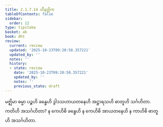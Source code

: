 ```yaml
---
title: 2.1.7.14 ဟီနတ္တိက
tableOfContents: false
sidebar:
  order: 12
type: tipitaka
basket: ab
book: dht
review:
  current: review
  updated: '2025-10-23T09:20:50.357221'
  updated_by: ''
  notes: ''
  history:
  - state: review
    date: '2025-10-23T09:20:50.357221'
    updated_by: ''
    notes: ''
    previous_state: draft
---
```



<ReviewStatus review={frontmatter.review} showDetails={true} />

<HypothesisAnnotation frontmatter={frontmatter} />

<DynamicBreadcrumb />

<Division number="99" book="dht" e="ch" v="31" p="17">

<Paragraph number="145" book="dht">
မဇ္ဈိမာ ဓမ္မာ ပဉ္စဟိ ခန္ဓေဟိ ဒွါဒသဟာယတနေဟိ အဋ္ဌာရသဟိ ဓာတူဟိ သင်္ဂဟိတာ. ကတိဟိ အသင်္ဂဟိတာ? န ကေဟိစိ ခန္ဓေဟိ န ကေဟိစိ အာယတနေဟိ န ကာဟိစိ ဓာတူဟိ အသင်္ဂဟိတာ.
</Paragraph>
</Division>